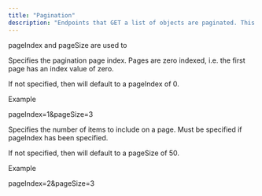 ```yaml
---
title: "Pagination"
description: "Endpoints that GET a list of objects are paginated. This means that every time you make a request, you'll receive one "page" of results "
---
```


pageIndex and pageSize are used to

Specifies the pagination page index. Pages are zero indexed, i.e. the first page has an index value of zero.

If not specified, then will default to a pageIndex of 0.

Example 

pageIndex=1&pageSize=3

Specifies the number of items to include on a page. Must be specified if pageIndex has been specified.

If not specified, then will default to a pageSize of 50.

Example

pageIndex=2&pageSize=3